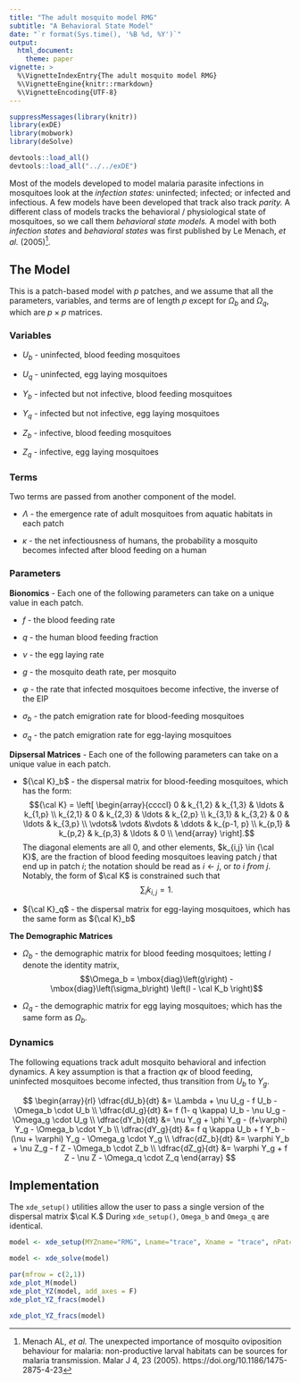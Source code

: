 ```yaml
---
title: "The adult mosquito model RMG"
subtitle: "A Behavioral State Model"
date: "`r format(Sys.time(), '%B %d, %Y')`"
output:
  html_document: 
    theme: paper 
vignette: >
  %\VignetteIndexEntry{The adult mosquito model RMG}
  %\VignetteEngine{knitr::rmarkdown}
  %\VignetteEncoding{UTF-8}
---
```

  
```r
suppressMessages(library(knitr))
library(exDE) 
library(mobwork) 
library(deSolve) 
```

```r
devtools::load_all()
devtools::load_all("../../exDE")
```

Most of the models developed to model malaria parasite infections in mosquitoes look at the *infection states:* uninfected; infected; or infected and infectious. A few models have been developed that track also track *parity.* A different class of models tracks the behavioral / physiological state of mosquitoes, so we call them *behavioral state models.* A model with both *infection states* and *behavioral states* was first published by   Le Menach, *et al.* (2005)^[Menach AL, *et al.* The unexpected importance of mosquito oviposition behaviour for malaria: non-productive larval habitats can be sources for malaria transmission. Malar J 4, 23 (2005). https://doi.org/10.1186/1475-2875-4-23]. 



## The Model

This is a patch-based model with $p$ patches, and we assume that all the parameters, variables, and terms are of length $p$ except for $\Omega_b$ and $\Omega_q$, which are $p \times p$ matrices. 

### Variables

+ $U_b$ - uninfected, blood feeding mosquitoes

+ $U_q$ - uninfected, egg laying mosquitoes

+ $Y_b$ - infected but not infective, blood feeding mosquitoes

+ $Y_q$ - infected but not infective, egg laying mosquitoes

+ $Z_b$ - infective, blood feeding mosquitoes

+ $Z_q$ - infective, egg laying mosquitoes

### Terms 

Two terms are passed from another component of the model. 

+ $\Lambda$ -  the emergence rate of adult mosquitoes from aquatic habitats in each patch

+ $\kappa$ - the net infectiousness of humans, the probability a mosquito becomes infected after blood feeding on a human  

### Parameters

**Bionomics** -  Each one of the following parameters can take on a unique value in each patch.  

+ $f$ - the blood feeding rate 

+ $q$ - the human blood feeding fraction 

+ $\nu$ - the egg laying rate 

+ $g$ - the mosquito death rate, per mosquito

+ $\varphi$ - the rate that infected mosquitoes become infective, the inverse of the EIP

+ $\sigma_b$ - the patch emigration rate for blood-feeding mosquitoes

+ $\sigma_q$ - the patch emigration rate for egg-laying mosquitoes 

**Dipsersal Matrices** - Each one of the following parameters can take on a unique value in each patch.  

+ ${\cal K}_b$ - the dispersal matrix for blood-feeding mosquitoes, which has the form:
$${\cal K} = \left[
\begin{array}{ccccl}
0 & k_{1,2} & k_{1,3} & \ldots & k_{1,p} \\ 
k_{2,1} & 0 & k_{2,3} &  \ldots & k_{2,p} \\ 
k_{3,1} & k_{3,2} & 0 &  \ldots & k_{3,p} \\ 
\vdots& \vdots &\vdots & \ddots & k_{p-1, p} \\
k_{p,1} & k_{p,2} & k_{p,3} &  \ldots & 0 \\ 
\end{array}
\right].$$
The diagonal elements are all $0$, and other elements, $k_{i,j} \in {\cal K}$, are the fraction of blood feeding mosquitoes leaving patch $j$ that end up in patch $i$; the notation should be read as $i \leftarrow j$, or *to $i$ from $j$*. Notably, the form of $\cal K$ is constrained such that $$\sum_i k_{i,j} = 1.$$ 

+ ${\cal K}_q$ - the dispersal matrix for egg-laying mosquitoes, which has the same form as ${\cal K}_b$

**The Demographic Matrices** 

+ $\Omega_b$ - the demographic matrix for blood feeding mosquitoes; letting $I$ denote the identity matrix, 
$$\Omega_b = \mbox{diag}\left(g\right) - \mbox{diag}\left(\sigma_b\right) \left(I - \cal K_b \right)$$

+ $\Omega_q$ - the demographic matrix for egg laying mosquitoes; which has the same form as $\Omega_b$. 

### Dynamics 

The following equations track adult mosquito behavioral and infection dynamics. A key assumption is that a fraction $q\kappa$ of blood feeding, uninfected mosquitoes become infected, thus transition from $U_b$ to $Y_g.$ 

$$
\begin{array}{rl}
\dfrac{dU_b}{dt} &= \Lambda  + \nu U_g - f U_b - \Omega_b \cdot U_b \\
\dfrac{dU_g}{dt} &= f (1- q \kappa) U_b - \nu U_g  - \Omega_g \cdot U_g \\
\dfrac{dY_b}{dt} &= \nu Y_g + \phi Y_g - (f+\varphi) Y_g - \Omega_b \cdot Y_b \\
\dfrac{dY_g}{dt} &= f q \kappa U_b + f Y_b - (\nu + \varphi) Y_g - \Omega_g \cdot Y_g  \\
\dfrac{dZ_b}{dt} &= \varphi Y_b + \nu Z_g - f Z - \Omega_b \cdot Z_b \\
\dfrac{dZ_g}{dt} &= \varphi Y_g + f Z  - \nu Z  - \Omega_q \cdot Z_q 
\end{array}
$$

## Implementation

The `xde_setup()` utilities allow the user to pass a single version of the dispersal matrix $\cal K.$ During `xde_setup()`, `Omega_b` and `Omega_q` are identical.  


```r
model <- xde_setup(MYZname="RMG", Lname="trace", Xname = "trace", nPatches=3)
```

```r
model <- xde_solve(model)
```

```r
par(mfrow = c(2,1))
xde_plot_M(model)
xde_plot_YZ(model, add_axes = F)
xde_plot_YZ_fracs(model)
```

```r
xde_plot_YZ_fracs(model)
```



